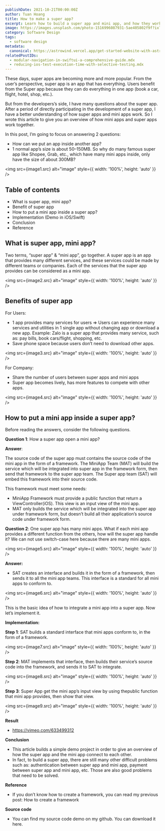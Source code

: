 ```yaml
---
publishDate: 2021-10-21T00:00:00Z
author: Tuan Hoang
title: How to make a super app?
excerpt: Learn how to build a super app and mini app, and how they work together. Discover the benefits of super apps and how to put a mini app inside a super app.
image: https://images.unsplash.com/photo-1516996087931-5ae405802f9f?ixlib=rb-4.0.3&ixid=M3wxMjA3fDB8MHxwaG90by1wYWdlfHx8fGVufDB8fHx8fA%3D%3D&auto=format&fit=crop&w=2070&q=80
category: Software Design
tags:
  - software design
metadata:
  canonical: https://astrowind.vercel.app/get-started-website-with-astro-tailwind-css
relatedPostIDs:
  - modular-navigation-in-swiftui-a-comprehensive-guide.mdx
  - reducing-ios-test-execution-time-with-selective-testing.mdx
---
```




These days, super apps are becoming more and more popular.
From the user’s perspective, super app is an app that has everything. Users benefit from the Super app because they can do everything in one app (book a car, flight, hotel, shop, etc.).


But from the developers’s side, I have many questions about the super app.
After a period of directly participating in the development of a super app, I have a better understanding of how super apps and mini apps work. So I wrote this article to give you an overview of how mini apps and super apps work together.

In this post, I’m going to focus on answering 2 questions:
- How can we put an app inside another app?
- 1 normal app’s size is about 50–150MB. So why do many famous super app like Shopee, Grab, etc., which have many mini apps inside, only have the size of about 300MB?

<img src={image1.src} alt="image" style={{ width: '100%', height: 'auto' }} />

## Table of contents

- What is super app, mini app?
- Benefit of super app
- How to put a mini app inside a super app?
- Implementation (Demo in iOS/Swift)
- Conclusion
- Reference

## What is super app, mini app?

Two terms, “super app” & “mini app”, go together.
A super app is an app that provides many different services, and these services could be made by different teams or companies.
Each of the services that the super app provides can be considered as a mini app.

<img src={image2.src} alt="image" style={{ width: '100%', height: 'auto' }} />

## Benefits of super app

For Users:
- 1 app provides many services for users => Users can experience many services and utilities in 1 single app without changing app or download a new app.
Example: Zalo is a super app that provides many service, such as: pay bills, book cars/flight, shopping, etc.
- Save phone space because users don’t need to download other apps.

<img src={image3.src} alt="image" style={{ width: '100%', height: 'auto' }} />

For Company:
- Share the number of users between super apps and mini apps
- Super app becomes lively, has more features to compete with other apps.

<img src={image4.src} alt="image" style={{ width: '100%', height: 'auto' }} />

<SubscriptionCard/>

## How to put a mini app inside a super app?

Before reading the answers, consider the following questions.

**Question 1**: How a super app open a mini app?

**Answer**:

The source code of the super app must contains the source code of the mini app in the form of a framework. The MiniApp Team (MAT) will build the service which will be integrated into super app in the framework form, then send that framework to the super app team. The Super app team (SAT) will embed this framework into their source code.

This framework must meet some needs:
- MiniApp Framework must provide a public function that return a ViewController(iOS). This view is an input view of the mini app.
- MAT only builds the service which will be integrated into the super app under framework form, but doesn’t build all their application’s source code under framework form.

**Question 2**: One super app has many mini apps. What if each mini app provides a different function from the others, how will the super app handle it? We can not use switch-case here because there are many mini apps.

<img src={image5.src} alt="image" style={{ width: '100%', height: 'auto' }} />

**Answer:**

- SAT creates an interface and builds it in the form of a framework, then sends it to all the mini app teams. This interface is a standard for all mini apps to conform to.

<img src={image6.src} alt="image" style={{ width: '100%', height: 'auto' }} />

This is the basic idea of how to integrate a mini app into a super app. Now let’s implement it.

**Implementation:**

**Step 1**: SAT builds a standard interface that mini apps conform to, in the form of a framework.

<img src={image7.src} alt="image" style={{ width: '100%', height: 'auto' }} />

**Step 2**: MAT implements that interface, then builds their service’s source code into the framework, and sends it to SAT to integrate.

<img src={image8.src} alt="image" style={{ width: '100%', height: 'auto' }} />

**Step 3**: Super App get the mini app’s input view by using thepublic function that mini app provides, then show that view.

<img src={image9.src} alt="image" style={{ width: '100%', height: 'auto' }} />

**Result**

- https://vimeo.com/633499312

**Conclusion**
- This article builds a simple demo project in order to give an overview of how the super app and the mini app connect to each other.
- In fact, to build a super app, there are still many other difficult problems such as: authentication between super app and mini app, payment between super app and mini app, etc. Those are also good problems that need to be solved.

**Reference**
- If you don’t know how to create a framework, you can read my previous post: How to create a framework

**Source code**
- You can find my source code demo on my github. You can download it here.